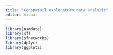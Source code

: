 ```yaml
---
title: "Geospatail exploratory data analysis"
editor: visual
---
```


```r
library(osmdata)
library(sf)
library(sfnetworks)
library(dplyr)
library(ggplot2)
```
